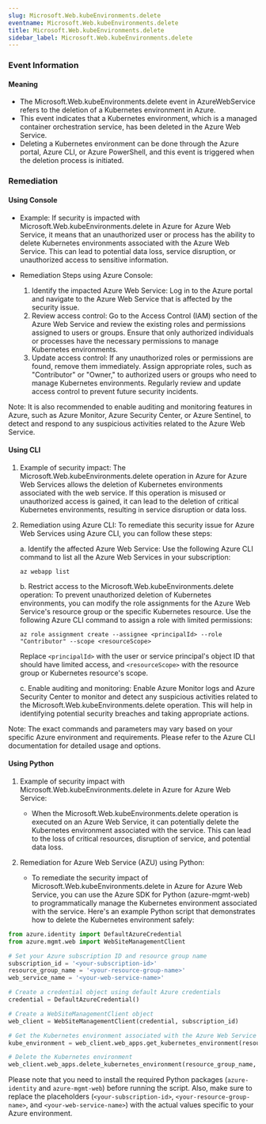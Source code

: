 ```yaml
--- 
slug: Microsoft.Web.kubeEnvironments.delete
eventname: Microsoft.Web.kubeEnvironments.delete
title: Microsoft.Web.kubeEnvironments.delete
sidebar_label: Microsoft.Web.kubeEnvironments.delete
---
```

                       
### Event Information

#### Meaning

- The Microsoft.Web.kubeEnvironments.delete event in AzureWebService refers to the deletion of a Kubernetes environment in Azure.
- This event indicates that a Kubernetes environment, which is a managed container orchestration service, has been deleted in the Azure Web Service.
- Deleting a Kubernetes environment can be done through the Azure portal, Azure CLI, or Azure PowerShell, and this event is triggered when the deletion process is initiated.

### Remediation

#### Using Console

- Example: If security is impacted with Microsoft.Web.kubeEnvironments.delete in Azure for Azure Web Service, it means that an unauthorized user or process has the ability to delete Kubernetes environments associated with the Azure Web Service. This can lead to potential data loss, service disruption, or unauthorized access to sensitive information.

- Remediation Steps using Azure Console:
  1. Identify the impacted Azure Web Service: Log in to the Azure portal and navigate to the Azure Web Service that is affected by the security issue.
  2. Review access control: Go to the Access Control (IAM) section of the Azure Web Service and review the existing roles and permissions assigned to users or groups. Ensure that only authorized individuals or processes have the necessary permissions to manage Kubernetes environments.
  3. Update access control: If any unauthorized roles or permissions are found, remove them immediately. Assign appropriate roles, such as "Contributor" or "Owner," to authorized users or groups who need to manage Kubernetes environments. Regularly review and update access control to prevent future security incidents.

Note: It is also recommended to enable auditing and monitoring features in Azure, such as Azure Monitor, Azure Security Center, or Azure Sentinel, to detect and respond to any suspicious activities related to the Azure Web Service.

#### Using CLI

1. Example of security impact: The Microsoft.Web.kubeEnvironments.delete operation in Azure for Azure Web Services allows the deletion of Kubernetes environments associated with the web service. If this operation is misused or unauthorized access is gained, it can lead to the deletion of critical Kubernetes environments, resulting in service disruption or data loss.

2. Remediation using Azure CLI: To remediate this security issue for Azure Web Services using Azure CLI, you can follow these steps:

   a. Identify the affected Azure Web Service: Use the following Azure CLI command to list all the Azure Web Services in your subscription:
      ```
      az webapp list
      ```

   b. Restrict access to the Microsoft.Web.kubeEnvironments.delete operation: To prevent unauthorized deletion of Kubernetes environments, you can modify the role assignments for the Azure Web Service's resource group or the specific Kubernetes resource. Use the following Azure CLI command to assign a role with limited permissions:
      ```
      az role assignment create --assignee <principalId> --role "Contributor" --scope <resourceScope>
      ```

      Replace `<principalId>` with the user or service principal's object ID that should have limited access, and `<resourceScope>` with the resource group or Kubernetes resource's scope.

   c. Enable auditing and monitoring: Enable Azure Monitor logs and Azure Security Center to monitor and detect any suspicious activities related to the Microsoft.Web.kubeEnvironments.delete operation. This will help in identifying potential security breaches and taking appropriate actions.

Note: The exact commands and parameters may vary based on your specific Azure environment and requirements. Please refer to the Azure CLI documentation for detailed usage and options.

#### Using Python

1. Example of security impact with Microsoft.Web.kubeEnvironments.delete in Azure for Azure Web Service:
   - When the Microsoft.Web.kubeEnvironments.delete operation is executed on an Azure Web Service, it can potentially delete the Kubernetes environment associated with the service. This can lead to the loss of critical resources, disruption of service, and potential data loss.

2. Remediation for Azure Web Service (AZU) using Python:
   - To remediate the security impact of Microsoft.Web.kubeEnvironments.delete in Azure for Azure Web Service, you can use the Azure SDK for Python (azure-mgmt-web) to programmatically manage the Kubernetes environment associated with the service. Here's an example Python script that demonstrates how to delete the Kubernetes environment safely:

```python
from azure.identity import DefaultAzureCredential
from azure.mgmt.web import WebSiteManagementClient

# Set your Azure subscription ID and resource group name
subscription_id = '<your-subscription-id>'
resource_group_name = '<your-resource-group-name>'
web_service_name = '<your-web-service-name>'

# Create a credential object using default Azure credentials
credential = DefaultAzureCredential()

# Create a WebSiteManagementClient object
web_client = WebSiteManagementClient(credential, subscription_id)

# Get the Kubernetes environment associated with the Azure Web Service
kube_environment = web_client.web_apps.get_kubernetes_environment(resource_group_name, web_service_name)

# Delete the Kubernetes environment
web_client.web_apps.delete_kubernetes_environment(resource_group_name, web_service_name, kube_environment.name)
```

Please note that you need to install the required Python packages (`azure-identity` and `azure-mgmt-web`) before running the script. Also, make sure to replace the placeholders (`<your-subscription-id>`, `<your-resource-group-name>`, and `<your-web-service-name>`) with the actual values specific to your Azure environment.


 